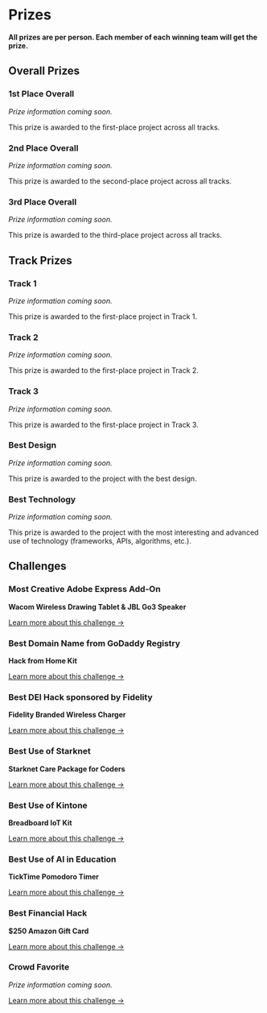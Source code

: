 
# Prizes

**All prizes are per person. Each member of each winning team will get the prize.**

## Overall Prizes

### 1st Place Overall

_Prize information coming soon._

This prize is awarded to the first-place project across all tracks.

### 2nd Place Overall

_Prize information coming soon._

This prize is awarded to the second-place project across all tracks.

### 3rd Place Overall

_Prize information coming soon._

This prize is awarded to the third-place project across all tracks.

## Track Prizes

### Track 1

_Prize information coming soon._

This prize is awarded to the first-place project in Track 1.

### Track 2

_Prize information coming soon._

This prize is awarded to the first-place project in Track 2.

### Track 3

_Prize information coming soon._

This prize is awarded to the first-place project in Track 3.

### Best Design

_Prize information coming soon._

This prize is awarded to the project with the best design.

### Best Technology

_Prize information coming soon._

This prize is awarded to the project with the most interesting and advanced use of technology (frameworks, APIs, algorithms, etc.).

## Challenges

### Most Creative Adobe Express Add-On

**Wacom Wireless Drawing Tablet & JBL Go3 Speaker**

[Learn more about this challenge →](/project-guidelines/tracks-and-challenges/#most-creative-adobe-express-add-on)

### Best Domain Name from GoDaddy Registry

**Hack from Home Kit**

[Learn more about this challenge →](/project-guidelines/tracks-and-challenges/#best-domain-name-from-godaddy-registry)

### Best DEI Hack sponsored by Fidelity

**Fidelity Branded Wireless Charger**

[Learn more about this challenge →](/project-guidelines/tracks-and-challenges/#best-dei-hack-sponsored-by-fidelity)

### Best Use of Starknet

**Starknet Care Package for Coders**

[Learn more about this challenge →](/project-guidelines/tracks-and-challenges/#best-use-of-starknet)

### Best Use of Kintone

**Breadboard IoT Kit**

[Learn more about this challenge →](/project-guidelines/tracks-and-challenges/#best-use-of-kintone)

### Best Use of AI in Education

**TickTime Pomodoro Timer**

[Learn more about this challenge →](/project-guidelines/tracks-and-challenges/#best-use-of-ai-in-education)

### Best Financial Hack

**$250 Amazon Gift Card**

[Learn more about this challenge →](/project-guidelines/tracks-and-challenges/#best-financial-hack)

### Crowd Favorite

_Prize information coming soon._

[Learn more about this challenge →](/project-guidelines/tracks-and-challenges/#crowd-favorite)

